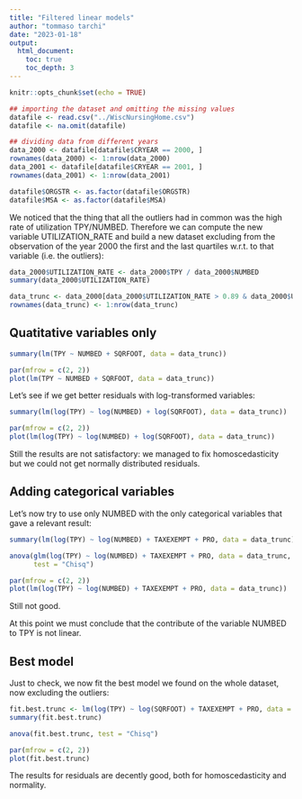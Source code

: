 ```yaml
---
title: "Filtered linear models"
author: "tommaso tarchi"
date: "2023-01-18"
output: 
  html_document:
    toc: true
    toc_depth: 3
---
```


```r
knitr::opts_chunk$set(echo = TRUE)
```

```r
## importing the dataset and omitting the missing values
datafile <- read.csv("../WiscNursingHome.csv")
datafile <- na.omit(datafile)

## dividing data from different years
data_2000 <- datafile[datafile$CRYEAR == 2000, ]
rownames(data_2000) <- 1:nrow(data_2000)
data_2001 <- datafile[datafile$CRYEAR == 2001, ]
rownames(data_2001) <- 1:nrow(data_2001)

datafile$ORGSTR <- as.factor(datafile$ORGSTR)
datafile$MSA <- as.factor(datafile$MSA)
```

We noticed that the thing that all the outliers had in common was the high rate of utilization TPY/NUMBED. Therefore we can compute the new variable UTILIZATION_RATE and build a new dataset excluding from the observation of the year 2000 the first and the last quartiles w.r.t. to that variable (i.e. the outliers):
```r
data_2000$UTILIZATION_RATE <- data_2000$TPY / data_2000$NUMBED
summary(data_2000$UTILIZATION_RATE)

data_trunc <- data_2000[data_2000$UTILIZATION_RATE > 0.89 & data_2000$UTILIZATION_RATE < 0.96, ]
rownames(data_trunc) <- 1:nrow(data_trunc)
```


## Quatitative variables only

```r
summary(lm(TPY ~ NUMBED + SQRFOOT, data = data_trunc))
```
```r
par(mfrow = c(2, 2))
plot(lm(TPY ~ NUMBED + SQRFOOT, data = data_trunc))
```

Let's see if we get better residuals with log-transformed variables:
```r
summary(lm(log(TPY) ~ log(NUMBED) + log(SQRFOOT), data = data_trunc))
```

```r
par(mfrow = c(2, 2))
plot(lm(log(TPY) ~ log(NUMBED) + log(SQRFOOT), data = data_trunc))
```

Still the results are not satisfactory: we managed to fix homoscedasticity but we could not get normally distributed residuals.


## Adding categorical variables

Let's now try to use only NUMBED with the only categorical variables that gave a relevant result:
```r
summary(lm(log(TPY) ~ log(NUMBED) + TAXEXEMPT + PRO, data = data_trunc))
```
```r
anova(glm(log(TPY) ~ log(NUMBED) + TAXEXEMPT + PRO, data = data_trunc, family = gaussian),
      test = "Chisq")
```
```r
par(mfrow = c(2, 2))
plot(lm(log(TPY) ~ log(NUMBED) + TAXEXEMPT + PRO, data = data_trunc))
```

Still not good.

At this point we must conclude that the contribute of the variable NUMBED to TPY is not linear.


## Best model

Just to check, we now fit the best model we found on the whole dataset, now excluding the outliers:
```r
fit.best.trunc <- lm(log(TPY) ~ log(SQRFOOT) + TAXEXEMPT + PRO, data = data_trunc)
summary(fit.best.trunc)
```
```r
anova(fit.best.trunc, test = "Chisq")
```
```r
par(mfrow = c(2, 2))
plot(fit.best.trunc)
```

The results for residuals are decently good, both for homoscedasticity and normality.